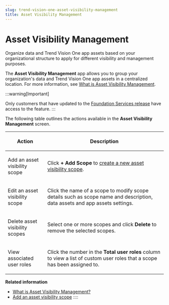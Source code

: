 ```yaml
---
slug: trend-vision-one-asset-visibility-management
title: Asset Visibility Management
---
```

# Asset Visibility Management

Organize data and Trend Vision One app assets based on your organizational structure to apply for different visibility and management purposes.

The **Asset Visibility Management** app allows you to group your organization's data and Trend Vision One app assets in a centralized location. For more information, see [What is Asset Visibility Management](what-is-asset-visibility-management.mdx).

:::warning[Important]

Only customers that have updated to the [Foundation Services release](update-foundation-services-release.mdx) have access to the feature.
:::

The following table outlines the actions available in the **Asset Visibility Management** screen.

<table>
<colgroup>
<col style="width: 25%" />
<col style="width: 75%" />
</colgroup>
<thead>
<tr>
<th><p>Action</p></th>
<th><p>Description</p></th>
</tr>
</thead>
<tbody>
<tr>
<td><p>Add an asset visibility scope</p></td>
<td><p>Click <strong>+ Add Scope</strong> to <a href="trend-vision-one-adding-asset-visibility-scope">create a new asset visibility scope</a>.</p></td>
</tr>
<tr>
<td><p>Edit an asset visibility scope</p></td>
<td><p>Click the name of a scope to modify scope details such as scope name and description, data assets and app assets settings.</p></td>
</tr>
<tr>
<td><p>Delete asset visibility scopes</p></td>
<td><p>Select one or more scopes and click <strong>Delete</strong> to remove the selected scopes.</p></td>
</tr>
<tr>
<td><p>View associated user roles</p></td>
<td><p>Click the number in the <strong>Total user roles</strong> column to view a list of custom user roles that a scope has been assigned to.</p></td>
</tr>
</tbody>
</table>

**Related information**

- [What is Asset Visibility Management?](what-is-asset-visibility-management.mdx)
- [Add an asset visibility scope](adding-asset-visibility-scope.md "Add or edit an asset visibility scope to group the data and Trend Vision One app assets of your organization as per your requirements.")
::::
